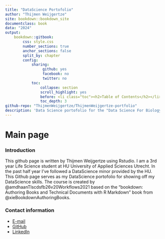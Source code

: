```yaml
---
title: "DataScience Portofolio"
author: "Thijmen Weijgertze"
site: bookdown::bookdown_site
documentclass: book
data: "2024"
output: 
    bookdown::gitbook:
        css: style.css
        number_sections: true
        anchor_sections: false
        split_by: chapter
        config:
            sharing:
                 github: yes
                 facebook: no
                 twitter: no
            toc:
                collapse: section
                scroll_highlight: yes
                before: <li class="toc"><h2>Table of Contents</h2></li>
                toc_depth: 3
github-repo: "ThijmenWeijgertze/ThijmenWeijgertze-portfolio"
description: 'Data Science portofolio for the "Data Science For Biology" course given by the "HU University of Applied Sciences Utrecht"'
---
```


# Main page

### Introduction

<p class="justify">This github page is written by Thijmen Weijgertze using Rstudio. I am a 3rd year Life Science student at HU University of Applied Sciences Utrecht. In the past half year I've followed a DataScience minor provided by the HU. This Github page serves as my DataScience portofolio for showing off my DataScience skills. The course is created by @amdhaanTlscdsfb26v20Workflows2021 based on the "bookdown: Authoring Books and Technical Documents with R Markdown" book from @xieBookdownAuthoringBooks.</p>

### Contact information

- [E-mail](thijmen.lifesciences@gmail.com)
- [GitHub](https://github.com/ThijmenWeijgertze)
- [LinkedIn](https://www.linkedin.com/in/thijmen-weijgertze-968a5a265/)
